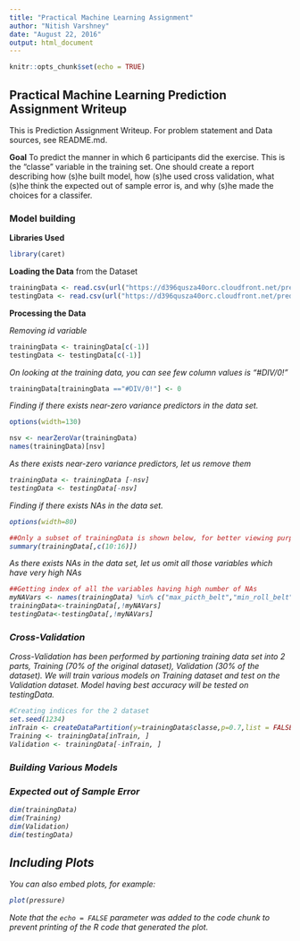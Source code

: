 ```yaml
---
title: "Practical Machine Learning Assignment"
author: "Nitish Varshney"
date: "August 22, 2016"
output: html_document
---
```


```r
knitr::opts_chunk$set(echo = TRUE)
```

## Practical Machine Learning Prediction Assignment Writeup

This is Prediction Assignment Writeup. For problem statement and Data sources, see README.md.

**Goal** To predict the manner in which 6 participants did the exercise. This is the "classe" variable in the training set. One should create a report describing how (s)he built model, how (s)he used cross validation, what (s)he think the expected out of sample error is, and why (s)he made the choices for a classifer.

### Model building

**Libraries Used**
```r
library(caret)
```

**Loading the Data** from the Dataset
```r
trainingData <- read.csv(url("https://d396qusza40orc.cloudfront.net/predmachlearn/pml-training.csv"), header = TRUE, sep = ",")
testingData <- read.csv(url("https://d396qusza40orc.cloudfront.net/predmachlearn/pml-testing.csv"), header = TRUE, sep = ",")
```

**Processing the Data**

<i>Removing id variable</i>
```r
trainingData <- trainingData[c(-1)]
testingData <- testingData[c(-1)]
```

<i>On looking at the training data, you can see few column values is "#DIV/0!"</i>
```r
trainingData[trainingData =="#DIV/0!"] <- 0
```

<i>Finding if there exists near-zero variance predictors in the data set.</i>

```r
options(width=130)
```

```r
nsv <- nearZeroVar(trainingData)
names(trainingData)[nsv]
```

<i>As there exists near-zero variance predictors, let us remove them
```r
trainingData <- trainingData [-nsv]
testingData <- testingData[-nsv]
```

<i>Finding if there exists NAs in the data set.</i>
```r
options(width=80)
```

```r
##Only a subset of trainingData is shown below, for better viewing purpose only.
summary(trainingData[,c(10:16)])
```

<i>As there exists NAs in the data set, let us omit all those variables which have very high NAs</i>
```r
##Getting index of all the variables having high number of NAs
myNAVars <- names(trainingData) %in% c("max_picth_belt","min_roll_belt","max_roll_belt","min_pitch_belt","amplitude_roll_belt","amplitude_pitch_belt","var_total_accel_belt","avg_roll_belt","stddev_roll_belt","var_roll_belt","avg_pitch_belt","stddev_pitch_belt","var_pitch_belt","avg_yaw_belt","stddev_yaw_belt","var_yaw_belt","var_accel_arm","max_picth_arm","max_yaw_arm","min_yaw_arm","amplitude_yaw_arm","max_roll_dumbbell","max_picth_dumbbell","min_roll_dumbbell","min_pitch_dumbbell","amplitude_roll_dumbbell","amplitude_pitch_dumbbell","var_accel_dumbbell","avg_roll_dumbbell","stddev_roll_dumbbell","var_roll_dumbbell","avg_pitch_dumbbell","stddev_pitch_dumbbell","var_pitch_dumbbell","avg_yaw_dumbbell","stddev_yaw_dumbbell","var_yaw_dumbbell","max_picth_forearm","min_pitch_forearm","amplitude_pitch_forearm","var_accel_forearm")
trainingData<-trainingData[,!myNAVars]
testingData<-testingData[,!myNAVars]
```

### Cross-Validation

Cross-Validation has been performed by partioning training data set into 2 parts,
Training (70% of the original dataset), Validation (30% of the dataset). We will train various models on Training dataset and test on the Validation dataset. Model having best accuracy will be tested on testingData.

```r
#Creating indices for the 2 dataset 
set.seed(1234)
inTrain <- createDataPartition(y=trainingData$classe,p=0.7,list = FALSE)
Training <- trainingData[inTrain, ]
Validation <- trainingData[-inTrain, ]
```

### Building Various Models

### Expected out of Sample Error


```r
dim(trainingData)
dim(Training)
dim(Validation)
dim(testingData)
```

## Including Plots

You can also embed plots, for example:

```r
plot(pressure)
```

Note that the `echo = FALSE` parameter was added to the code chunk to prevent printing of the R code that generated the plot.
